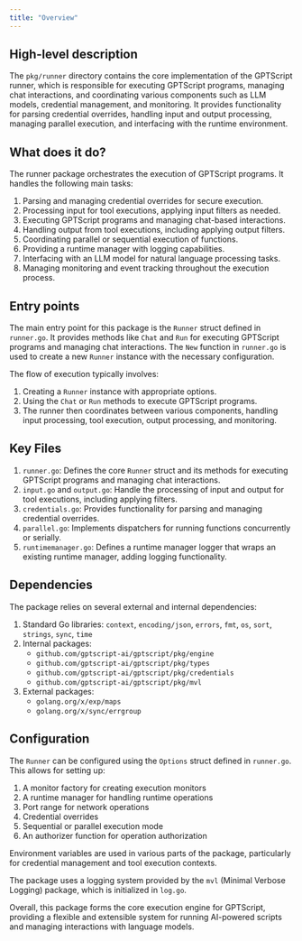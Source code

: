 ```yaml
---
title: "Overview"
---
```


## High-level description
The `pkg/runner` directory contains the core implementation of the GPTScript runner, which is responsible for executing GPTScript programs, managing chat interactions, and coordinating various components such as LLM models, credential management, and monitoring. It provides functionality for parsing credential overrides, handling input and output processing, managing parallel execution, and interfacing with the runtime environment.

## What does it do?
The runner package orchestrates the execution of GPTScript programs. It handles the following main tasks:

1. Parsing and managing credential overrides for secure execution.
2. Processing input for tool executions, applying input filters as needed.
3. Executing GPTScript programs and managing chat-based interactions.
4. Handling output from tool executions, including applying output filters.
5. Coordinating parallel or sequential execution of functions.
6. Providing a runtime manager with logging capabilities.
7. Interfacing with an LLM model for natural language processing tasks.
8. Managing monitoring and event tracking throughout the execution process.

## Entry points
The main entry point for this package is the `Runner` struct defined in `runner.go`. It provides methods like `Chat` and `Run` for executing GPTScript programs and managing chat interactions. The `New` function in `runner.go` is used to create a new `Runner` instance with the necessary configuration.

The flow of execution typically involves:
1. Creating a `Runner` instance with appropriate options.
2. Using the `Chat` or `Run` methods to execute GPTScript programs.
3. The runner then coordinates between various components, handling input processing, tool execution, output processing, and monitoring.

## Key Files
1. `runner.go`: Defines the core `Runner` struct and its methods for executing GPTScript programs and managing chat interactions.
2. `input.go` and `output.go`: Handle the processing of input and output for tool executions, including applying filters.
3. `credentials.go`: Provides functionality for parsing and managing credential overrides.
4. `parallel.go`: Implements dispatchers for running functions concurrently or serially.
5. `runtimemanager.go`: Defines a runtime manager logger that wraps an existing runtime manager, adding logging functionality.

## Dependencies
The package relies on several external and internal dependencies:

1. Standard Go libraries: `context`, `encoding/json`, `errors`, `fmt`, `os`, `sort`, `strings`, `sync`, `time`
2. Internal packages:
   - `github.com/gptscript-ai/gptscript/pkg/engine`
   - `github.com/gptscript-ai/gptscript/pkg/types`
   - `github.com/gptscript-ai/gptscript/pkg/credentials`
   - `github.com/gptscript-ai/gptscript/pkg/mvl`
3. External packages:
   - `golang.org/x/exp/maps`
   - `golang.org/x/sync/errgroup`

## Configuration
The `Runner` can be configured using the `Options` struct defined in `runner.go`. This allows for setting up:

1. A monitor factory for creating execution monitors
2. A runtime manager for handling runtime operations
3. Port range for network operations
4. Credential overrides
5. Sequential or parallel execution mode
6. An authorizer function for operation authorization

Environment variables are used in various parts of the package, particularly for credential management and tool execution contexts.

The package uses a logging system provided by the `mvl` (Minimal Verbose Logging) package, which is initialized in `log.go`.

Overall, this package forms the core execution engine for GPTScript, providing a flexible and extensible system for running AI-powered scripts and managing interactions with language models.